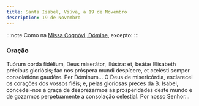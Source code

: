```yaml
---
title: Santa Isabel, Viúva, a 19 de Novembro
description: 19 de Novembro
---
```


:::note
Como na [Missa Cognóvi, Dómine](/missal/comum/24nemvirgensnemmartires), excepto:
:::

### Oração

<div class="side-by-side not-content">
  <span>
    Tuórum corda fidélium, Deus miserátor, illústra: et, beátæ Elisabeth précibus gloriósis; fac nos
    próspera mundi despícere, et cœlésti semper consolatióne gaudére. Per Dóminum...
  </span>
  <span>
    Ó Deus de misericórdia, esclarecei os corações dos vossos fiéis; e, pelas gloriosas preces da B.
    Isabel, concedei-nos a graça de desprezarmos as prosperidades deste mundo e de gozarmos
    perpetuamente a consolação celestial. Por nosso Senhor...
  </span>
</div>
